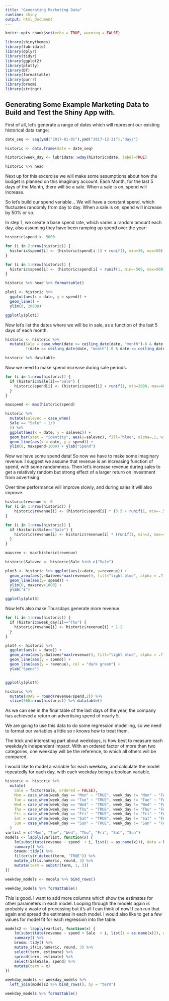 ```yaml
---
title: "Generating Marketing Data"
runtime: shiny
output: html_document
---
```


```r
knitr::opts_chunk$set(echo = TRUE, warning = FALSE)

library(shinythemes)
library(lubridate)
library(dplyr)
library(tidyr)
library(ggplot2)
library(plotly)
library(DT)
library(formattable)
library(purrr)
library(broom)
library(stringr)
```

## Generating Some Example Marketing Data to Build and Test the Shiny App with.

First of all, let's generate a range of dates which will represent our existing historical data range:

```r
date_seq <- seq(ymd("2017-01-01"),ymd("2017-12-31"),"days")

historic <- data.frame(date = date_seq)

historic$week_day <- lubridate::wday(historic$date, label=TRUE)

historic %>% head 
```

Next up for this excercise we will make some assumptions about how the budget is planned on this imaginary account.
Each Month, for the last 5 days of the Month, there will be a sale.
When a sale is on, spend will increase.

So let's build our spend variable...
We will have a constant spend, which fluctuates randomly from day to day.
When a sale is on, spend will increase by 50% or so.

In step 1, we create a base spend rate, which varies a random amount each day, also assuming they have been ramping up spend over the year:

```r

historic$spend <- 5000 

for (i in 2:nrow(historic)) {
  historic$spend[i] <- (historic$spend[i-1] + runif(1, min=30, max=50) - i/11) %>% round(2)
}

for (i in 1:nrow(historic)) {
  historic$spend[i] <- (historic$spend[i] + runif(1, min=-500, max=500)) %>% round(digits = 2)
}

historic %>% head %>% formattable()

plot1 <- historic %>% 
  ggplot(aes(x = date, y = spend)) +
  geom_line() +
  ylim(0, 20000) 

ggplotly(plot1)
```

Now let's list the dates where we will be in sale, as a function of the last 5 days of each month.

```r
historic <- historic %>% 
  mutate(Sale = case_when(date >= ceiling_date(date, "month")-6 & date <= ceiling_date(date, "month")-1 ~ "Sale",
         !(date >= ceiling_date(date, "month")-6 & date <= ceiling_date(date, "month")-1) ~ "BAU"))

historic %>% datatable
```

Now we need to make spend increase during sale periods.

```r

for (i in 1:nrow(historic)) {
  if (historic$Sale[i]=="Sale") {
    historic$spend[i] <- (historic$spend[i] + runif(1, min=2000, max=4000)) %>% round(2)
  }
}

maxspend <- max(historic$spend)

historic %>% 
  mutate(salevec = case_when(
  Sale == "Sale" ~ 1/0
  )) %>% 
  ggplot(aes(x = date, y = salevec)) +
  geom_bar(stat = "identity", aes(y=salevec), fill="blue", alpha=.1, width = 1) +
  geom_line(aes(x = date, y = spend)) +
  ylim(0, maxspend+1000) + ylab("Spend")

```

Now we have some spend data! So now we have to make some imaginary revenue. I suggest we assume that revenue is  an increasing function of spend, with some randomness. Then let's increase revenue during sales to get a relatively random but strong effect of a larger return on investment from advertising.

Over time performance will improve slowly, and during sales it will also improve.

```r
historic$revenue <- 0
for (i in 1:nrow(historic)) {
    historic$revenue[i] <- (historic$spend[i] * (3.5 + runif(1, min=-.5, max=.5)+i/400)) %>% round(2)
}

for (i in 1:nrow(historic)) {
  if (historic$Sale=="Sale") {
    historic$revenue[i] <- historic$revenue[i] * (runif(1, min=2, max=4)+i/100)
  }
}

maxsrev <- max(historic$revenue)

historic$Salevec <- historic$Sale %in% c("Sale")

plot3 <- historic %>% ggplot(aes(x=date, y=revenue)) + 
  geom_area(aes(y=Salevec*max(revenue)), fill="light blue", alpha = .7) + geom_line(col='dark green') +
  geom_line(aes(y= spend)) +
  ylim(0, maxsrev+1000) + 
  ylab("£") 

ggplotly(plot3)

```

Now let's also make Thursdays generate more revenue.

```r
for (i in 1:nrow(historic)) {
  if (historic$week_day[i]=="Thu") {
    historic$revenue[i] <- historic$revenue[i] * 1.2
  }
}

plot4 <- historic %>% 
  ggplot(aes(x = date)) +
  geom_area(aes(y=Salevec*max(revenue)), fill="light blue", alpha = .7) +
  geom_line(aes(y = spend)) +
  geom_line(aes(y = revenue), col = "dark green") +
  ylab("Spend") 


ggplotly(plot4)

historic %>% 
  mutate(ROAS = round(revenue/spend,2)) %>% 
  slice(360:nrow(historic)) %>% datatable()

```

As we can see in the final table of the last days of the year, the company has achieved a return on advertising spend of nearly 5.

We are going to use this data to do some regression modelling, so we need to format our variables a little so r knows how to treat them.

The trick and interesting part about weekdays, is how best to measure each weekday's independent impact.
With an ordered factor of more than two categories, one weekday will be the reference, to which all others will be compared.

I would like to model a variable for each weekday, and calculate the model repeatedly for each day, with each weekday being a boolean variable.

```r

historic <- historic %>% 
  mutate(
    Sale = factor(Sale, ordered = FALSE),
    Mon = case_when(week_day == "Mon" ~ "TRUE", week_day != "Mon" ~ "FALSE"),
    Tue = case_when(week_day == "Tue" ~ "TRUE", week_day != "Tue" ~ "FALSE"),
    Wed = case_when(week_day == "Wed" ~ "TRUE", week_day != "Wed" ~ "FALSE"),
    Thu = case_when(week_day == "Thu" ~ "TRUE", week_day != "Thu" ~ "FALSE"),
    Fri = case_when(week_day == "Fri" ~ "TRUE", week_day != "Fri" ~ "FALSE"),
    Sat = case_when(week_day == "Sat" ~ "TRUE", week_day != "Sat" ~ "FALSE"),
    Sun = case_when(week_day == "Sun" ~ "TRUE", week_day != "Sun" ~ "FALSE")
  )
varlist = c("Mon", "Tue", "Wed", "Thu", "Fri", "Sat", "Sun")
models <- lapply(varlist, function(x) {
    lm(substitute(revenue ~ spend  + i, list(i = as.name(x))), data = historic) %>% 
    summary() %>% 
    broom::tidy() %>% 
    filter(str_detect(term, 'TRUE')) %>% 
    mutate_if(is.numeric, round, 3) %>% 
    mutate(term = substr(term, 1, 3))
})

weekday_models <- models %>% bind_rows() 

weekday_models %>% formattable()
```

This is good. I want to add more columns which show the estimates for other parameters in each model. Looping through the models again is probably a waste of processing but it's all I can think of now! I can run that again and spread the estimates in each model. I would also like to get a few values for model fit for each regression into the table.

```r
models2 <- lapply(varlist, function(x) {
    lm(substitute(revenue ~ spend + Sale  + i, list(i = as.name(x))), data = historic) %>% 
    summary() %>% 
    broom::tidy() %>% 
    mutate_if(is.numeric, round, 3) %>% 
    select(term, estimate) %>% 
    spread(term, estimate) %>% 
    select(SaleSale, spend) %>% 
    mutate(term = x)
})

weekday_models <- weekday_models %>% 
  left_join(models2 %>% bind_rows(), by = "term")

weekday_models %>% formattable()
  
```


